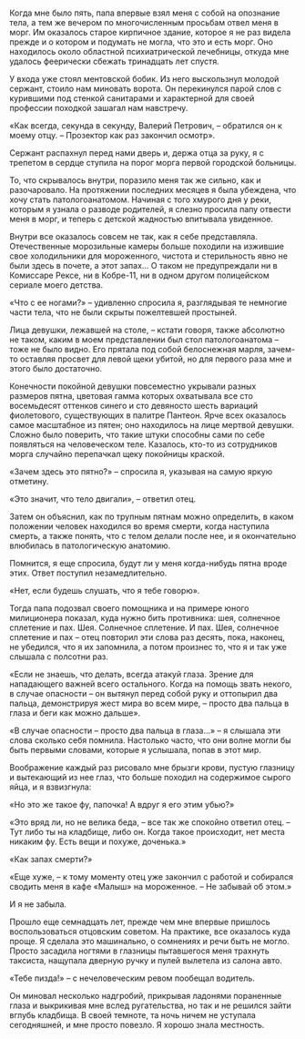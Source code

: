 # &nbsp; {#chapter-69}

Когда мне было пять, папа впервые взял меня с собой на опознание тела, а тем же вечером по многочисленным просьбам отвел меня в морг. Им оказалось старое кирпичное здание, которое я не раз видела прежде и о котором и подумать не могла, что это и есть морг. Оно находилось около областной психиатрической лечебницы, откуда мне удалось феерически сбежать тринадцать лет спустя. 

У входа уже стоял ментовской бобик. Из него выскользнул молодой сержант, стоило нам миновать ворота. Он перекинулся парой слов с курившими под стенкой санитарами и характерной для своей профессии походкой зашагал нам навстречу.

«Как всегда, секунда в секунду, Валерий Петрович, – обратился он к моему отцу. – Прозектор как раз закончил осмотр».

Сержант распахнул перед нами дверь и, держа отца за руку, я с трепетом в сердце ступила на порог морга первой городской больницы.  

То, что скрывалось внутри, поразило меня так же сильно, как и разочаровало. На протяжении последних месяцев я была убеждена, что хочу стать патологоанатомом. Начиная с того хмурого дня у реки, которым я узнала о разводе родителей, я слезно просила папу отвести меня в морг, и теперь с детской жадностью впитывала увиденное.

Внутри все оказалось совсем не так, как я себе представляла. Отечественные морозильные камеры больше походили на изжившие свое холодильники для мороженного, чистота и стерильность явно не были здесь в почете, а этот запах… О таком не предупреждали ни в Комиссаре Рексе, ни в Кобре-11, ни в одном другом полицейском сериале моего детства. 

«Что с ее ногами?» – удивленно спросила я, разглядывая те немногие части тела, что не были скрыты пожелтевшей простыней. 

Лица девушки, лежавшей на столе, – кстати говоря, также абсолютно не таком, каким в моем представлении был стол патологоанатома – тоже не было видно. Его прятала под собой белоснежная марля, зачем-то оставляя просвет для левой щеки убитой, но для первого раза мне и этого было достаточно.

Конечности покойной девушки повсеместно укрывали разных размеров пятна, цветовая гамма которых охватывала все сто восемьдесят оттенков синего и сто девяносто шесть вариаций фиолетового, существующих в палитре Пантеон. Ярче всех оказалось самое масштабное из пятен; оно находилось на лице мертвой девушки. Сложно было поверить, что такие штуки способны сами по себе появляться на человеческом теле. Казалось, кто-то из сотрудников морга случайно перепачкал щеку покойницы краской.

«Зачем здесь это пятно?» – спросила я, указывая на самую яркую отметину.

«Это значит, что тело двигали», – ответил отец. 

Затем он объяснил, как по трупным пятнам можно определить, в каком положении человек находился во время смерти, когда наступила смерть, а также понять, что с телом делали после нее, и я окончательно влюбилась в патологическую анатомию.  

Помнится, я еще спросила, будут ли у меня когда-нибудь пятна вроде этих. Ответ поступил незамедлительно.

«Нет, если будешь слушать, что я тебе говорю».

Тогда папа подозвал своего помощника и на примере юного милиционера показал, куда нужно бить противника: шея, солнечное сплетение и пах. Шея. Солнечное сплетение. И пах. Шея, солнечное сплетение и пах – отец повторил эти слова раз десять, пока, наконец, не убедился, что я их запомнила, а потом произнес то, что я и так уже слышала с полсотни раз.

«Если не знаешь, что делать, всегда атакуй глаза. Зрение для нападающего важней всего остального. Когда на помощь звать некого, в случае опасности – он вытянул перед собой руку и оттопырил два пальца, демонстрируя жест мира во всем мире, – просто два пальца в глаза и беги как можно дальше».

«В случае опасности – просто два пальца в глаза…» – я слышала эти слова сколько себя помнила. Настолько часто, что они волне могли бы быть первыми словами, которые я услышала, попав в этот мир.

Воображение каждый раз рисовало мне брызги крови, пустую глазницу и вытекающий из нее глаз, что больше походил на содержимое сырого яйца, и я взвизгнула:

«Но это же такое фу, папочка! А вдруг я его этим убью?»

«Это вряд ли, но не велика беда, – все так же спокойно ответил отец. – Тут либо ты на кладбище, либо он. Когда такое происходит, нет места никаким фу. Есть вещи и похуже, доченька.»

«Как запах смерти?»

«Еще хуже, – к тому моменту отец уже закончил с работой и собирался сводить меня в кафе «Малыш» на мороженное. – Не забывай об этом.»

И я не забыла.

Прошло еще семнадцать лет, прежде чем мне впервые пришлось воспользоваться отцовским советом. На практике, все оказалось куда проще. Я сделала это машинально, о сомнениях и речи быть не могло. Просто засадила ногтями в глазницы пытавшегося меня трахнуть таксиста, нащупала дверную ручку и пулей вылетела из салона авто.

«Тебе пизда!» – с нечеловеческим ревом пообещал водитель.   

 Он миновал несколько надгробий, прикрывая ладонями пораненные глаза и выкрикивая мне вслед ругательства, но так и не решился зайти вглубь кладбища. В своей темноте, та ночь ничем не уступала сегодняшней, и мне просто повезло. Я хорошо знала местность.

